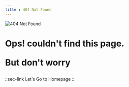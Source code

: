 ```yaml
---
title : 404 Not Found
---
```



![](/not_found.png "404 Not Found")

<h1>
Ops! couldn't find this page.

But don't worry
</h1>

::sec-link
Let's Go to Homepage
::


